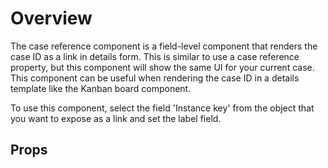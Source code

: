 
<Meta of={DemoStories} />

# Overview

The case reference component is a field-level component that renders the case ID as a link in details form. This is similar to use a case reference property, but this component will show the same UI for your current case.
This component can be useful when rendering the case ID in a details template like the Kanban board component.

To use this component, select the field 'Instance key' from the object that you want to expose as a link and set the label field.

<Primary />

## Props

<Controls />
